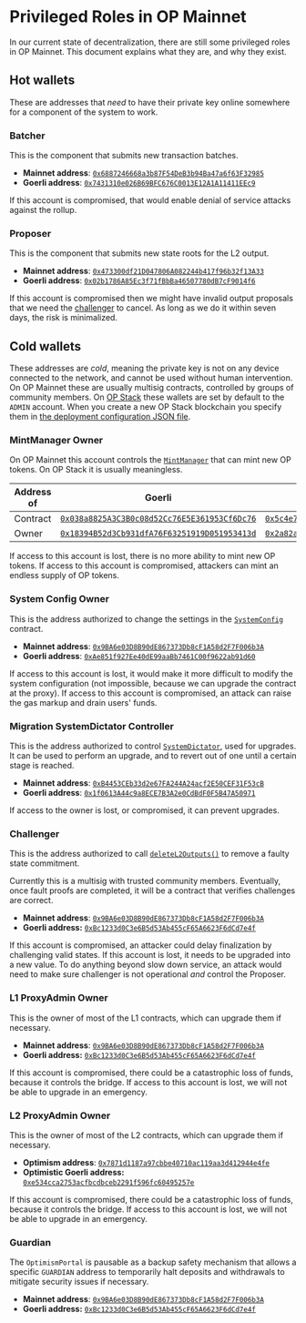 # Privileged Roles in OP Mainnet

In our current state of decentralization, there are still some privileged roles in OP Mainnet. This document explains what they are, and why they exist.

## Hot wallets

These are addresses that *need* to have their private key online somewhere for a component of the system to work.

### Batcher
  
This is the component that submits new transaction batches.

- **Mainnet address**: [`0x6887246668a3b87F54DeB3b94Ba47a6f63F32985`](https://etherscan.io/address/0x6887246668a3b87F54DeB3b94Ba47a6f63F32985)
- **Goerli address**: [`0x7431310e026B69BFC676C0013E12A1A11411EEc9`](https://goerli.etherscan.io/address/0x7431310e026B69BFC676C0013E12A1A11411EEc9)

If this account is compromised, that would enable denial of service attacks against the rollup.


### Proposer
  
This is the component that submits new state roots for the L2 output. 

- **Mainnet address**: [`0x473300df21D047806A082244b417f96b32f13A33`](https://etherscan.io/address/0x473300df21D047806A082244b417f96b32f13A33)
- **Goerli address**: [`0x02b1786A85Ec3f71fBbBa46507780dB7cF9014f6`](https://goerli.etherscan.io/address/0x02b1786A85Ec3f71fBbBa46507780dB7cF9014f6)

If this account is compromised then we might have invalid output proposals that we need the [challenger](#challenger) to cancel. 
As long as we do it within seven days, the risk is minimalized.


## Cold wallets

These addresses are *cold*, meaning the private key is not on any device connected to the network, and cannot be used without human intervention.
On OP Mainnet these are usually multisig contracts, controlled by groups of community members.
On [OP Stack](/op-stack/getting-started) these wallets are set by default to the `ADMIN` account.
When you create a new OP Stack blockchain you specify them in [the deployment configuration JSON file](https://github.com/ethereum-optimism/optimism/blob/62c7f3b05a70027b30054d4c8974f44000606fb7/packages/contracts-bedrock/deploy-config/getting-started.json).


### MintManager Owner

On OP Mainnet this account controls the [`MintManager`](https://github.com/ethereum-optimism/optimism/blob/62c7f3b05a70027b30054d4c8974f44000606fb7/packages/contracts-bedrock/contracts/governance/MintManager.sol) that can mint new OP tokens.
On OP Stack it is usually meaningless.


| Address of | Goerli | Mainnet |
| - | - | - |
| Contract | [`0x038a8825A3C3B0c08d52Cc76E5E361953Cf6Dc76`](https://goerli.etherscan.io/address/0x038a8825A3C3B0c08d52Cc76E5E361953Cf6Dc76) | [`0x5c4e7ba1e219e47948e6e3f55019a647ba501005`](https://optimistic.etherscan.io/address/0x5c4e7ba1e219e47948e6e3f55019a647ba501005) 
| Owner | [`0x18394B52d3Cb931dfA76F63251919D051953413d`](https://goerli.etherscan.io/address/0x18394B52d3Cb931dfA76F63251919D051953413d) | [`0x2a82ae142b2e62cb7d10b55e323acb1cab663a26`](https://optimistic.etherscan.io/address/0x2a82ae142b2e62cb7d10b55e323acb1cab663a26) 


If access to this account is lost, there is no more ability to mint new OP tokens.
If access to this account is compromised, attackers can mint an endless supply of OP tokens.

### System Config Owner

This is the address authorized to change the settings in the [`SystemConfig`](https://github.com/ethereum-optimism/optimism/blob/62c7f3b05a70027b30054d4c8974f44000606fb7/packages/contracts-bedrock/contracts/L1/SystemConfig.sol) contract. 

- **Mainnet address**: [`0x9BA6e03D8B90dE867373Db8cF1A58d2F7F006b3A`](https://etherscan.io/address/0x9BA6e03D8B90dE867373Db8cF1A58d2F7F006b3A)
- **Goerli address**: [`0xAe851f927Ee40dE99aaBb7461C00f9622ab91d60`](https://goerli.etherscan.io/address/0xAe851f927Ee40dE99aaBb7461C00f9622ab91d60#readProxyContract)

If access to this account is lost, it would make it more difficult to modify the system configuration (not impossible, because we can upgrade the contract at the proxy). 
If access to this account is compromised, an attack can raise the gas markup and drain users' funds.


### Migration SystemDictator Controller

This is the address authorized to control [`SystemDictator`](https://github.com/ethereum-optimism/optimism/blob/62c7f3b05a70027b30054d4c8974f44000606fb7/packages/contracts-bedrock/contracts/deployment/SystemDictator.sol), used for upgrades.
It can be used to perform an upgrade, and to revert out of one until a certain stage is reached.

- **Mainnet address**: [`0xB4453CEb33d2e67FA244A24acf2E50CEF31F53cB`](https://etherscan.io/address/0xB4453CEb33d2e67FA244A24acf2E50CEF31F53cB)
- **Goerli address**: [`0x1f0613A44c9a8ECE7B3A2e0CdBdF0F5B47A50971`](https://goerli.etherscan.io/address/0x1f0613A44c9a8ECE7B3A2e0CdBdF0F5B47A50971#readProxyContract)


If access to the owner is lost, or compromised, it can prevent upgrades. 


### Challenger

This is the address authorized to call [`deleteL2Outputs()`](https://github.com/ethereum-optimism/optimism/blob/62c7f3b05a70027b30054d4c8974f44000606fb7/packages/contracts-bedrock/contracts/L1/L2OutputOracle.sol#L133-L167) to remove a faulty state commitment. 

Currently this is a multisig with trusted community members.
Eventually, once fault proofs are completed, it will be a contract that verifies challenges are correct.

- **Mainnet address**: [`0x9BA6e03D8B90dE867373Db8cF1A58d2F7F006b3A`](https://etherscan.io/address/0x9BA6e03D8B90dE867373Db8cF1A58d2F7F006b3A)
- **Goerli address:** [`0xBc1233d0C3e6B5d53Ab455cF65A6623F6dCd7e4f`](https://goerli.etherscan.io/address/0xBc1233d0C3e6B5d53Ab455cF65A6623F6dCd7e4f#readProxyContract)


If this account is compromised, an attacker could delay finalization by challenging valid states.
If this account is lost, it needs to be upgraded into a new value.
To do anything beyond slow down service, an attack would need to make sure challenger is not operational *and* control the Proposer.

### L1 ProxyAdmin Owner

This is the owner of most of the L1 contracts, which can upgrade them if necessary. 

- **Mainnet address**: [`0x9BA6e03D8B90dE867373Db8cF1A58d2F7F006b3A`](https://etherscan.io/address/0x9BA6e03D8B90dE867373Db8cF1A58d2F7F006b3A)
- **Goerli address:** [`0xBc1233d0C3e6B5d53Ab455cF65A6623F6dCd7e4f`](https://goerli.etherscan.io/address/0xBc1233d0C3e6B5d53Ab455cF65A6623F6dCd7e4f#readProxyContract)

If this account is compromised, there could be a catastrophic loss of funds, because it controls the bridge.
If access to this account is lost, we will not be able to upgrade in an emergency.

### L2 ProxyAdmin Owner

This is the owner of most of the L2 contracts, which can upgrade them if necessary.

- **Optimism address**: [`0x7871d1187a97cbbe40710ac119aa3d412944e4fe`](https://optimistic.etherscan.io/address/0x7871d1187a97cbbe40710ac119aa3d412944e4fe)
- **Optimistic Goerli address:** [`0xe534cca2753acfbcdbceb2291f596fc60495257e`](https://goerli-optimism.etherscan.io/address/0xe534cca2753acfbcdbceb2291f596fc60495257e)

If this account is compromised, there could be a catastrophic loss of funds, because it controls the bridge.
If access to this account is lost, we will not be able to upgrade in an emergency.


### Guardian

The `OptimismPortal` is pausable as a backup safety mechanism that allows a specific `GUARDIAN` address to temporarily halt deposits and withdrawals to mitigate security issues if necessary.

- **Mainnet address**: [`0x9BA6e03D8B90dE867373Db8cF1A58d2F7F006b3A`](https://etherscan.io/address/0x9BA6e03D8B90dE867373Db8cF1A58d2F7F006b3A)
- **Goerli address:** [`0xBc1233d0C3e6B5d53Ab455cF65A6623F6dCd7e4f`](https://goerli.etherscan.io/address/0xBc1233d0C3e6B5d53Ab455cF65A6623F6dCd7e4f#readProxyContract)